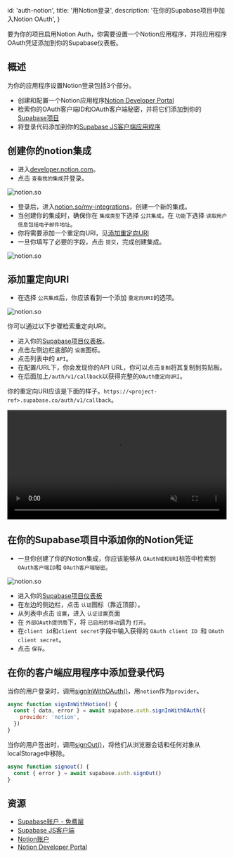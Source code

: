
  id: 'auth-notion',
  title: '用Notion登录',
  description: '在你的Supabase项目中加入Notion OAuth',
}

要为你的项目启用Notion Auth，你需要设置一个Notion应用程序，并将应用程序OAuth凭证添加到你的Supabase仪表板。

## 概述

为你的应用程序设置Notion登录包括3个部分。

- 创建和配置一个Notion应用程序[Notion Developer Portal](https://www.notion.so/my-integrations)
- 检索你的OAuth客户端ID和OAuth客户端秘密，并将它们添加到你的[Supabase项目](https://app.supabase.com)
- 将登录代码添加到你的[Supabase JS客户端应用程序](https://github.com/supabase/supabase-js)

## 创建你的notion集成

- 进入[developer.notion.com](https://developers.notion.com/)。
- 点击 `查看我的集成`并登录。

![notion.so](/docs/img/guides/auth-notion/notion.png)

- 登录后，进入[notion.so/my-integrations](https://notion.so/my-integrations)，创建一个新的集成。
- 当创建你的集成时，确保你在 `集成类型`下选择 `公共集成`，在 `功能`下选择 `读取用户信息包括电子邮件地址`。
- 你将需要添加一个重定向URI，见[添加重定向URI](#add-the-redirect-uri)
- 一旦你填写了必要的字段，点击 `提交`，完成创建集成。

![notion.so](/docs/img/guides/auth-notion/notion-developer.png)

## 添加重定向URI

- 在选择 `公共集成`后，你应该看到一个添加 `重定向URI`的选项。

![notion.so](/docs/img/guides/auth-notion/notion-redirect-uri.png)

你可以通过以下步骤检索重定向URI。

- 进入你的[Supabase项目仪表板](https://app.supabase.com)。
- 点击左侧边栏底部的 `设置`图标。
- 点击列表中的 `API`。
- 在配置/URL下，你会发现你的API URL，你可以点击`复制`将其复制到剪贴板。
- 在后面加上`/auth/v1/callback`以获得完整的`OAuth重定向URI`。

你的重定向URI应该是下面的样子。`https://<project-ref>.supabase.co/auth/v1/callback`。

<video width="99%" muted playsInline controls="true">
  <source src="/docs/videos/api/api-url-and-key.mp4" type="video/mp4" muted playsInline />
</video>

## 在你的Supabase项目中添加你的Notion凭证

- 一旦你创建了你的Notion集成，你应该能够从 `OAuth域和URI`标签中检索到 `OAuth客户端ID`和 `OAuth客户端秘密`。

![notion.so](/docs/img/guides/auth-notion/notion-creds.png)

- 进入你的[Supabase项目仪表板](https://app.supabase.com)
- 在左边的侧边栏，点击 `认证`图标（靠近顶部）。
- 从列表中点击 `设置`，进入 `认证设置`页面
- 在 `外部OAuth提供商`下，将 `已启用的移动`调为 `打开`。
- 在`client id`和`client secret`字段中输入获得的 `OAuth client ID `和 `OAuth client secret`。
- 点击 `保存`。

## 在你的客户端应用程序中添加登录代码

当你的用户登录时，调用[signInWithOAuth()](/docs/reference/javascript/auth-signinwithoauth)，用`notion`作为`provider`。

```js
async function signInWithNotion() {
  const { data, error } = await supabase.auth.signInWithOAuth({
    provider: 'notion',
  })
}
```

当你的用户签出时，调用[signOut()](/docs/reference/javascript/auth-signout)，将他们从浏览器会话和任何对象从localStorage中移除。

```js
async function signout() {
  const { error } = await supabase.auth.signOut()
}
```

## 资源

- [Supabase账户 - 免费层](https://supabase.com)
- [Supabase JS客户端](https://github.com/supabase/supabase-js)
- [Notion账户](https://notion.so)
- [Notion Developer Portal](https://www.notion.so/my-integrations)


